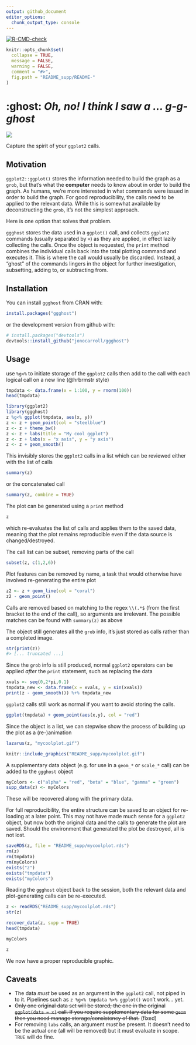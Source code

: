 ```yaml
---
output: github_document
editor_options: 
  chunk_output_type: console
---
```


<!-- badges: start -->
[![R-CMD-check](https://github.com/jonocarroll/ggghost/actions/workflows/R-CMD-check.yaml/badge.svg)](https://github.com/jonocarroll/ggghost/actions/workflows/R-CMD-check.yaml)
<!-- badges: end -->

<!-- README.md is generated from README.Rmd. Please edit that file -->

```r
knitr::opts_chunk$set(
  collapse = TRUE,
  message = FALSE,
  warning = FALSE,
  comment = "#>",
  fig.path = "README_supp/README-"
)
```

# :ghost:  _Oh, no! I think I saw a ... g-g-ghost_

![](https://github.com/jonocarroll/ggghost/raw/master/README_supp/scooby.gif)

Capture the spirit of your `ggplot2` calls.

## Motivation

`ggplot2::ggplot()` stores the information needed to build the graph as a `grob`, but that's what the **computer** needs to know about in order to build the graph. As humans, we're more interested in what commands were issued in order to build the graph. For good reproducibility, the calls need to be applied to the relevant data. While this is somewhat available by deconstructing the `grob`, it's not the simplest approach. 

Here is one option that solves that problem.

`ggghost` stores the data used in a `ggplot()` call, and collects `ggplot2` commands (usually separated by `+`) as they are applied, in effect lazily collecting the calls. Once the object is requested, the `print` method combines the individual calls back into the total plotting command and executes it. This is where the call would usually be discarded. Instead, a "ghost" of the commands lingers in the object for further investigation, subsetting, adding to, or subtracting from.

## Installation

You can install `ggghost` from CRAN with:

```r
install.packages("ggghost")
```
or the development version from github with:

```r
# install.packages("devtools")
devtools::install_github("jonocarroll/ggghost")
```

## Usage

use `%g<%` to initiate storage of the `ggplot2` calls then add to the call with each logical call on a new line (@hrbrmstr style)

```r
tmpdata <- data.frame(x = 1:100, y = rnorm(100))
head(tmpdata)
```

```r
library(ggplot2)
library(ggghost)
z %g<% ggplot(tmpdata, aes(x, y))
z <- z + geom_point(col = "steelblue")
z <- z + theme_bw()
z <- z + labs(title = "My cool ggplot")
z <- z + labs(x = "x axis", y = "y axis")
z <- z + geom_smooth()
```

This invisibly stores the `ggplot2` calls in a list which can be reviewed either with the list of calls
```r
summary(z)
```

or the concatenated call
```r
summary(z, combine = TRUE)
```

The plot can be generated using a `print` method
```r
z
```

which re-evaluates the list of calls and applies them to the saved data, meaning that the plot remains reproducible even if the data source is changed/destroyed.

The call list can be subset, removing parts of the call
```r
subset(z, c(1,2,6))
```

Plot features can be removed by name, a task that would otherwise have involved re-generating the entire plot
```r
z2 <- z + geom_line(col = "coral")
z2 - geom_point()
```

Calls are removed based on matching to the regex `\\(.*$` (from the first
bracket to the end of the call), so arguments are irrelevant. The possible
matches can be found with `summary(z)` as above


The object still generates all the `grob` info, it's just stored as calls rather than a completed image.
```r
str(print(z))
#> [... truncated ...]
```

Since the `grob` info is still produced, normal `ggplot2` operators can be applied *after* the `print` statement, such as replacing the data
```r
xvals <- seq(0,2*pi,0.1)
tmpdata_new <- data.frame(x = xvals, y = sin(xvals))
print(z - geom_smooth()) %+% tmpdata_new
```

`ggplot2` calls still work as normal if you want to avoid storing the calls.
```r
ggplot(tmpdata) + geom_point(aes(x,y), col = "red")
```

Since the object is a list, we can stepwise show the process of building up the plot as a (re-)animation
```r
lazarus(z, "mycoolplot.gif")
```

```r
knitr::include_graphics("README_supp/mycoolplot.gif")
```

A supplementary data object (e.g. for use in a `geom_*` or `scale_*` call) can be added to the `ggghost` object
```r
myColors <- c("alpha" = "red", "beta" = "blue", "gamma" = "green")
supp_data(z) <- myColors
```

These will be recovered along with the primary data.

For full reproducibility, the entire structure can be saved to an object for re-loading at a later point. This may not have made much sense for a `ggplot2` object, but now both the original data and the calls to generate the plot are saved. Should the environment that generated the plot be destroyed, all is not lost.
```r
saveRDS(z, file = "README_supp/mycoolplot.rds")
rm(z)
rm(tmpdata)
rm(myColors)
exists("z")
exists("tmpdata")
exists("myColors")
```

Reading the `ggghost` object back to the session, both the relevant data and plot-generating calls can be re-executed. 
```r
z <- readRDS("README_supp/mycoolplot.rds")
str(z)

recover_data(z, supp = TRUE)
head(tmpdata)

myColors

z
```

We now have a proper reproducible graphic.

## Caveats

* The data _must_ be used as an argument in the `ggplot2` call, not piped in to it. Pipelines such as `z %g<% tmpdata %>% ggplot()` won't work... yet.
* ~~Only one original data set will be stored; the one in the original `ggplot(data = x)` call. If you require supplementary data for some `geom` then you need manage storage/consistency of that.~~ (fixed)
* For removing `labs` calls, an argument _must_ be present. It doesn't need to be the actual one (all will be removed) but it must evaluate in scope. `TRUE` will do fine.
